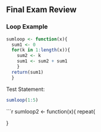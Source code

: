 ## Final Exam Review

### Loop Example 
```r
sumloop <- function(x){
  sum1 <- 0
  for(k in 1:length(x)){
    sum2 <- k
    sum1 <- sum2 + sum1
    }
  return(sum1)
  }
```
Test Statement: 
```r
sumloop(1:5)
```

```r
sumloop2 <- function(x){
  repeat{
    
  }